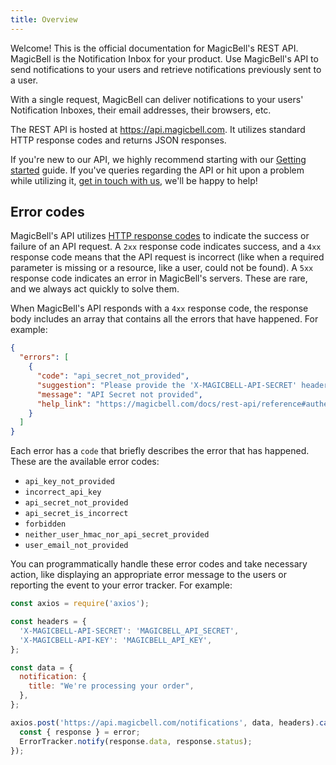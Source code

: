 ```yaml
---
title: Overview
---
```


Welcome! This is the official documentation for MagicBell's REST API. MagicBell
is the Notification Inbox for your product. Use MagicBell's API to send
notifications to your users and retrieve notifications previously sent to a user.

With a single request, MagicBell can deliver notifications to your users'
Notification Inboxes, their email addresses, their browsers, etc.

The REST API is hosted at https://api.magicbell.com. It utilizes standard HTTP
response codes and returns JSON responses.

If you're new to our API, we highly recommend starting with our
[Getting started](/docs/getting-started-with-magicbell) guide. If you've queries
regarding the API or hit upon a problem while utilizing it, [get in touch with us](mailto:hello@magicbell.io),
we'll be happy to help!

## Error codes

MagicBell's API utilizes [HTTP response codes](https://en.wikipedia.org/wiki/List_of_HTTP_status_codes)
to indicate the success or failure of an API request. A `2xx` response code
indicates success, and a `4xx` response code means that the API request is
incorrect (like when a required parameter is missing or a resource, like a user,
could not be found). A `5xx` response code indicates an error in MagicBell's
servers. These are rare, and we always act quickly to solve them.

When MagicBell's API responds with a `4xx` response code, the response body
includes an array that contains all the errors that have happened. For example:

```json
{
  "errors": [
    {
      "code": "api_secret_not_provided",
      "suggestion": "Please provide the 'X-MAGICBELL-API-SECRET' header containing your MagicBell project's API secret. Alternatively, if you intend to use MagicBell's API in JavaScript in your web application's frontend, please provide the 'X-MAGICBELL-USER-EMAIL' header containing a user's email and the 'X-MAGICBELL-USER-HMAC' containing the user's HMAC.",
      "message": "API Secret not provided",
      "help_link": "https://magicbell.com/docs/rest-api/reference#authentication"
    }
  ]
}
```

Each error has a `code` that briefly describes the error that has happened.
These are the available error codes:

- `api_key_not_provided`
- `incorrect_api_key`
- `api_secret_not_provided`
- `api_secret_is_incorrect`
- `forbidden`
- `neither_user_hmac_nor_api_secret_provided`
- `user_email_not_provided`

You can programmatically handle these error codes and take necessary action,
like displaying an appropriate error message to the users or reporting the event
to your error tracker. For example:

```js title=Node
const axios = require('axios');

const headers = {
  'X-MAGICBELL-API-SECRET': 'MAGICBELL_API_SECRET',
  'X-MAGICBELL-API-KEY': 'MAGICBELL_API_KEY',
};

const data = {
  notification: {
    title: "We're processing your order",
  },
};

axios.post('https://api.magicbell.com/notifications', data, headers).catch((error) => {
  const { response } = error;
  ErrorTracker.notify(response.data, response.status);
});
```
